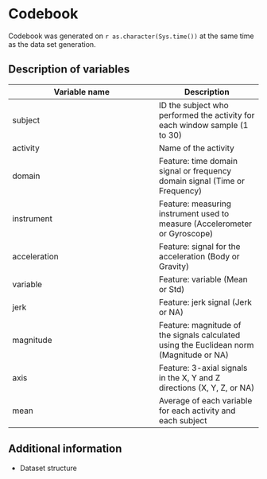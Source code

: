 Codebook
========
Codebook was generated on `r as.character(Sys.time())` at the same time as the data set generation.

Description of variables
------------------------

Variable name    | Description
-----------------|------------
subject          | ID the subject who performed the activity for each window sample (1 to 30)
activity         | Name of the activity
domain       	 | Feature: time domain signal or frequency domain signal (Time or Frequency)
instrument   	 | Feature: measuring instrument used to measure (Accelerometer or Gyroscope)
acceleration 	 | Feature: signal for the acceleration (Body or Gravity)
variable     	 | Feature: variable (Mean or Std)
jerk         	 | Feature: jerk signal (Jerk or NA)
magnitude    	 | Feature: magnitude of the signals calculated using the Euclidean norm (Magnitude or NA)
axis         	 | Feature: 3-axial signals in the X, Y and Z directions (X, Y, Z, or NA)
mean        	 | Average of each variable for each activity and each subject



Additional information
----------------------

* Dataset structure

